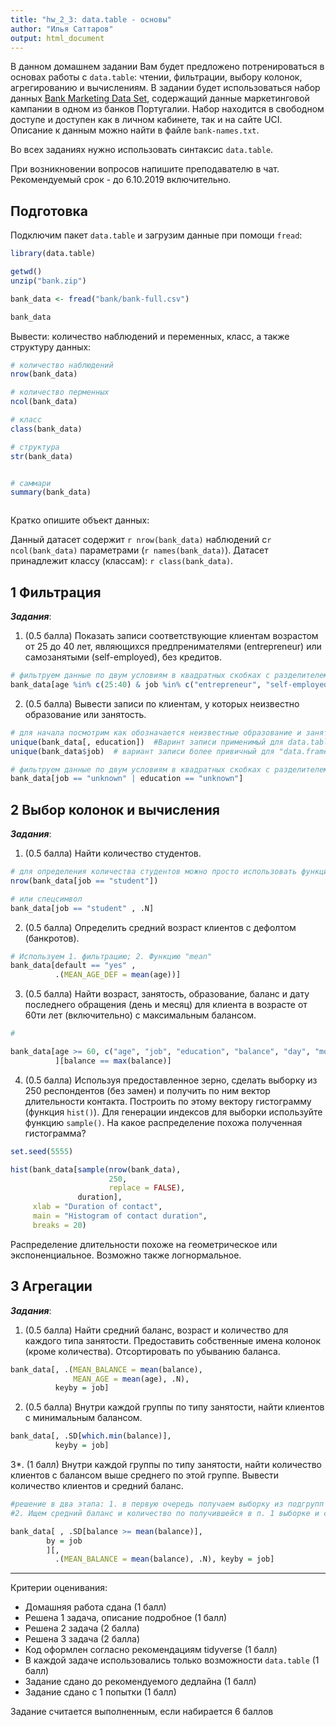 ---
title: "hw_2_3: data.table - основы"
author: "Илья Саттаров"
output: html_document
---

В данном домашнем задании Вам будет предложено потренироваться в основах работы с `data.table`: чтении, фильтрации, выбору колонок, агрегированию и вычислениям. В задании будет использоваться набор данных [Bank Marketing Data Set ](https://archive.ics.uci.edu/ml/datasets/Bank+Marketing), содержащий данные маркетинговой кампании в одном из банков Португалии. Набор находится в свободном доступе и доступен как в личном кабинете, так и на сайте UCI. Описание к данным можно найти в файле `bank-names.txt`.

Во всех заданиях нужно использовать синтаксис `data.table`.

При возникновении вопросов напишите преподавателю в чат. Рекомендуемый срок - до 6.10.2019 включительно.

## Подготовка

Подключим пакет `data.table` и загрузим данные при помощи `fread`:

```{r}
library(data.table)

getwd()
unzip("bank.zip")

bank_data <- fread("bank/bank-full.csv")

bank_data

```

Вывести: количество наблюдений и переменных, класс, а также структуру данных:

```{r}

# количество наблюдений
nrow(bank_data)

# количество перменных
ncol(bank_data)

# класс
class(bank_data)

# структура
str(bank_data)


# саммари
summary(bank_data)



```

Кратко опишите объект данных:

Данный датасет содержит `r nrow(bank_data)` наблюдений с`r ncol(bank_data)` параметрами (`r names(bank_data)`).
Датасет принадлежит классу (классам): `r class(bank_data)`.


## 1 Фильтрация

__*Задания*__: 

1. (0.5 балла) Показать записи соответствующие клиентам возрастом от 25 до 40 лет, являющихся предпренимателями (entrepreneur) или самозанятыми (self-employed), без кредитов.

```{r}

# фильтруем данные по двум условиям в квадратных скобках с разделителем "и" ("&")
bank_data[age %in% c(25:40) & job %in% c("entrepreneur", "self-employed")]

```

2. (0.5 балла) Вывести записи по клиентам, у которых неизвестно образование или занятость.

```{r}

# для начала посмотрим как обозначается неизвестные образование и занятость
unique(bank_data[, education])  #Варинт записи применимый для data.table. Название столбца можно указывать без кавычек - так в результате получаем вектор (если в кавычках - часть data.table)
unique(bank_data$job)  # вариант записи более привичный для "data.frame". Искомое значение - "unknown"

# фильтруем данные по двум условиям в квадратных скобках с разделителем "или" ("|")
bank_data[job == "unknown" | education == "unknown"]

```

## 2 Выбор колонок и вычисления

__*Задания*__: 

1. (0.5 балла) Найти количество студентов.

```{r}
# для определения количества студентов можно просто использовать функцию определения количества строк в отсортированной таблице
nrow(bank_data[job == "student"])

# или спецсимвол
bank_data[job == "student" , .N]

```

2. (0.5 балла) Определить средний возраст клиентов с дефолтом (банкротов). 

```{r}

# Используем 1. фильтрацию; 2. Функцию "mean"
bank_data[default == "yes" , 
          .(MEAN_AGE_DEF = mean(age))]

```

3. (0.5 балла) Найти возраст, занятость, образование, баланс и дату последнего обращения (день и месяц) для клиента в возрасте от 60ти лет (включительно) с максимальным балансом.

```{r}
# 

bank_data[age >= 60, c("age", "job", "education", "balance", "day", "month")
          ][balance == max(balance)]


```

4. (0.5 балла) Используя предоставленное зерно, сделать выборку из 250 респондентов (без замен) и получить по ним вектор длительности контакта. Построить по этому вектору гистограмму (функция `hist()`). Для генерации индексов для выборки используйте функцию `sample()`. На какое распределение похожа полученная гистограмма?

```{r}

set.seed(5555)

hist(bank_data[sample(nrow(bank_data),
                      250, 
                      replace = FALSE),
               duration],
     xlab = "Duration of contact",
     main = "Histogram of contact duration",
     breaks = 20)


```

Распределение длительности похоже на геометрическое или экспоненциальное. Возможно также логнормальное.

## 3 Агрегации

__*Задания*__: 

1. (0.5 балла) Найти средний баланс, возраст и количество для каждого типа занятости. Предоставить собственные имена колонок (кроме количества). Отсортировать по убыванию баланса.

```{r}

bank_data[, .(MEAN_BALANCE = mean(balance), 
              MEAN_AGE = mean(age), .N), 
          keyby = job]


```

2. (0.5 балла) Внутри каждой группы по типу занятости, найти клиентов с минимальным балансом.

```{r}

bank_data[, .SD[which.min(balance)], 
          keyby = job]

```

3*. (1 балл) Внутри каждой группы по типу занятости, найти количество клиентов с балансом выше среднего по этой группе. Вывести количество клиентов и средний баланс.

```{r}

#решение в два этапа: 1. в первую очередь получаем выборку из подгрупп (.SD) с балансом выше среднего и с группикровой по занятости.
#2. Ищем средний баланс и количество по получившейся в п. 1 выборке и снова группируем по занятости. 

bank_data[ , .SD[balance >= mean(balance)],
        by = job
        ][,
          .(MEAN_BALANCE = mean(balance), .N), keyby = job]


```

___

Критерии оценивания:

 * Домашняя работа сдана (1 балл)
 * Решена 1 задача, описание подробное (1 балл)
 * Решена 2 задача (2 балла)
 * Решена 3 задача (2 балла)
 * Код оформлен согласно рекомендациям tidyverse (1 балл)
 * В каждой задаче использовались только возможности `data.table` (1 балл)
 * Задание сдано до рекомендуемого дедлайна (1 балл)
 * Задание сдано с 1 попытки (1 балл)
 
Задание считается выполненным, если набирается 6 баллов
